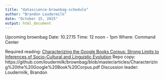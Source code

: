 ```yaml
---
title: "datascience-brownbag-schedule"
author: "Brandon Loudermilk"
date: "October 15, 2015"
output: html_document
---
```


Upcoming brownbag 
Date: 10.27.15
Time: 12 noon - 1pm
Where: Command Center

Required reading: [Characterizing the Google Books Corpus: Strong Limits to Inferences of Socio-Cultural and Linguistic Evolution](http://www.plosone.org/article/Authors/info:doi/10.1371/journal.pone.0137041)
Repo copy: https://github.com/loudermilk/brownbag/blob/master/articles/Characterizing%20the%20Google%20Book%20Corpus.pdf
Discussion leader: Loudermilk, Brandon
